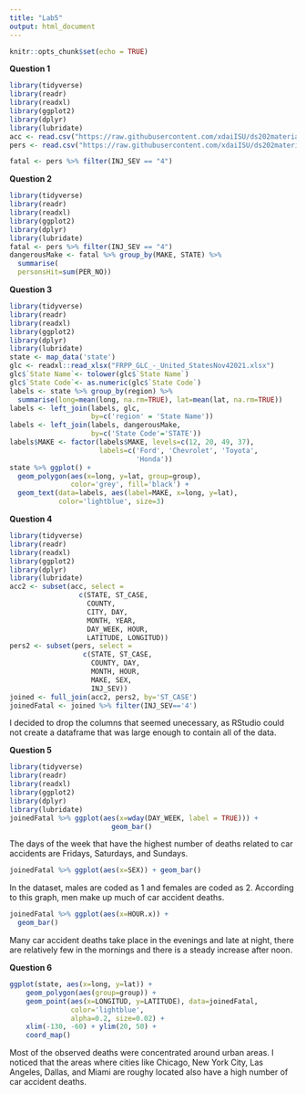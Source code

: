 ---
title: "Lab5"
output: html_document
---

```{r setup, include=FALSE}
knitr::opts_chunk$set(echo = TRUE)
```
**Question 1**
```{r}
library(tidyverse)
library(readr)
library(readxl)
library(ggplot2)
library(dplyr)
library(lubridate)
acc <- read.csv("https://raw.githubusercontent.com/xdaiISU/ds202materials/master/hwlabs/fars2017/accident.csv", stringsAsFactors = FALSE)
pers <- read.csv("https://raw.githubusercontent.com/xdaiISU/ds202materials/master/hwlabs/fars2017/person.csv", stringsAsFactors = FALSE)

fatal <- pers %>% filter(INJ_SEV == "4")
```

**Question 2**
```{r}
library(tidyverse)
library(readr)
library(readxl)
library(ggplot2)
library(dplyr)
library(lubridate)
fatal <- pers %>% filter(INJ_SEV == "4")
dangerousMake <- fatal %>% group_by(MAKE, STATE) %>% 
  summarise(
  personsHit=sum(PER_NO))
```

**Question 3**
```{r}
library(tidyverse)
library(readr)
library(readxl)
library(ggplot2)
library(dplyr)
library(lubridate)
state <- map_data('state')
glc <- readxl::read_xlsx("FRPP_GLC_-_United_StatesNov42021.xlsx")
glc$`State Name`<- tolower(glc$`State Name`)
glc$`State Code`<- as.numeric(glc$`State Code`)
labels <- state %>% group_by(region) %>% 
  summarise(long=mean(long, na.rm=TRUE), lat=mean(lat, na.rm=TRUE))
labels <- left_join(labels, glc, 
                    by=c('region' = 'State Name'))
labels <- left_join(labels, dangerousMake, 
                    by=c('State Code'='STATE'))
labels$MAKE <- factor(labels$MAKE, levels=c(12, 20, 49, 37),
                      labels=c('Ford', 'Chevrolet', 'Toyota', 
                               'Honda'))
state %>% ggplot() + 
  geom_polygon(aes(x=long, y=lat, group=group),
               color='grey', fill='black') + 
  geom_text(data=labels, aes(label=MAKE, x=long, y=lat), 
            color='lightblue', size=3)
```

**Question 4**
```{r}
library(tidyverse)
library(readr)
library(readxl)
library(ggplot2)
library(dplyr)
library(lubridate)
acc2 <- subset(acc, select = 
                 c(STATE, ST_CASE,
                   COUNTY, 
                   CITY, DAY, 
                   MONTH, YEAR, 
                   DAY_WEEK, HOUR, 
                   LATITUDE, LONGITUD))
pers2 <- subset(pers, select = 
                  c(STATE, ST_CASE,
                    COUNTY, DAY,
                    MONTH, HOUR, 
                    MAKE, SEX,
                    INJ_SEV))
joined <- full_join(acc2, pers2, by='ST_CASE')
joinedFatal <- joined %>% filter(INJ_SEV=='4')
```

I decided to drop the columns that seemed unecessary, as RStudio could not create a dataframe that was large enough to contain all of the data.

**Question 5**
```{r}
library(tidyverse)
library(readr)
library(readxl)
library(ggplot2)
library(dplyr)
library(lubridate)
joinedFatal %>% ggplot(aes(x=wday(DAY_WEEK, label = TRUE))) + 
                         geom_bar()
```

The days of the week that have the highest number of deaths related to car accidents are Fridays, Saturdays, and Sundays.

```{r}
joinedFatal %>% ggplot(aes(x=SEX)) + geom_bar()
```

In the dataset, males are coded as 1 and females are coded as 2. According to this graph, men make up much of car accident deaths.

```{r}
joinedFatal %>% ggplot(aes(x=HOUR.x)) + 
  geom_bar()
```

Many car accident deaths take place in the evenings and late at night, there are relatively few in the mornings and there is a steady increase after noon.

**Question 6**
```{r}
ggplot(state, aes(x=long, y=lat)) + 
    geom_polygon(aes(group=group)) + 
    geom_point(aes(x=LONGITUD, y=LATITUDE), data=joinedFatal,
               color='lightblue',
               alpha=0.2, size=0.02) + 
    xlim(-130, -60) + ylim(20, 50) +
    coord_map()
```

Most of the observed deaths were concentrated around urban areas. I noticed that the areas where cities like Chicago, New York City, Las Angeles, Dallas, and Miami are roughy located also have a high number of car accident deaths.
